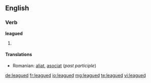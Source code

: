 ==English==

===Verb===
'''leagued'''

# {{past of|[[league]]}}

====Translations====
* Romanian: [[aliat]], [[asociat]] (''past participle'')

[[de:leagued]]
[[fr:leagued]]
[[io:leagued]]
[[mg:leagued]]
[[te:leagued]]
[[vi:leagued]]
